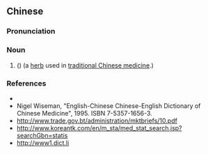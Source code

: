 ==Chinese==
{{zh-forms}}

===Pronunciation===
{{zh-pron
|m=xièbái
|cat=n
}}

===Noun===
{{zh-noun}}

# {{vern|macrostem onion}} ({{taxlink|Allium macrostemon|species|noshow=1}}) (a [[herb]] used in [[traditional Chinese medicine]].)

===References===
* {{pedialite|lang=zh}}
* Nigel Wiseman, "English-Chinese Chinese-English Dictionary of Chinese Medicine", 1995. ISBN 7-5357-1656-3.
* http://www.trade.gov.bt/administration/mktbriefs/10.pdf
* http://www.koreantk.com/en/m_sta/med_stat_search.jsp?searchGbn=statis
* http://www1.dict.li